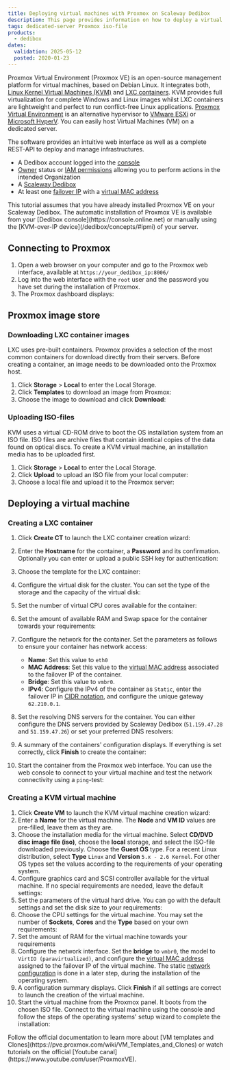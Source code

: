 ```yaml
---
title: Deploying virtual machines with Proxmox on Scaleway Dedibox
description: This page provides information on how to deploy a virtual machine with Proxmox on Scaleway Dedibox.
tags: dedicated-server Proxmox iso-file
products:
  - dedibox
dates:
  validation: 2025-05-12
  posted: 2020-01-23
---
```




Proxmox Virtual Environment (Proxmox VE) is an open-source management platform for virtual machines, based on Debian Linux. It integrates both, [Linux Kernel Virtual Machines (KVM)](https://www.linux-kvm.org/page/Main_Page) and [LXC containers](https://linuxcontainers.org/). KVM provides full virtualization for complete Windows and Linux images whilst LXC containers are lightweight and perfect to run conflict-free Linux applications. [Proxmox Virtual Environment](https://www.proxmox.com/en/) is an alternative hypervisor to [VMware ESXi](/tutorials/configure-virtual-machine-esxi/) or [Microsoft HyperV](/tutorials/configure-vm-hyperv/). You can easily host Virtual Machines (VM) on a dedicated server.

The software provides an intuitive web interface as well as a complete REST-API to deploy and manage infrastructures.

<Requirements />

- A Dedibox account logged into the [console](https://console.online.net)
- [Owner](/iam/concepts/#owner) status or [IAM permissions](/iam/concepts/#permission) allowing you to perform actions in the intended Organization
- A [Scaleway Dedibox](http://www.scaleway.com/en/dedibox)
- At least one [failover IP](/dedibox-ip-failover/concepts/#failover-ips) with a [virtual MAC address](/dedibox-ip-failover/concepts/#virtual-mac-address)

<Message type="note">
  This tutorial assumes that you have already installed Proxmox VE on your Scaleway Dedibox. The automatic installation of Proxmox VE is available from your [Dedibox console](https://console.online.net)
  or manually using the [KVM-over-IP device](/dedibox/concepts/#ipmi) of your server.
</Message>

## Connecting to Proxmox

1. Open a web browser on your computer and go to the Proxmox web interface, available at `https://your_dedibox_ip:8006/`
2. Log into the web interface with the `root` user and the password you have set during the installation of Proxmox.
3. The Proxmox dashboard displays:
    <Lightbox image={image} width="800" alt="" />

## Proxmox image store

### Downloading LXC container images

LXC uses pre-built containers. Proxmox provides a selection of the most common containers for download directly from their servers. Before creating a container, an image needs to be downloaded onto the Proxmox host.

1. Click **Storage** > **Local** to enter the Local Storage.
2. Click **Templates** to download an image from Proxmox:
    <Lightbox image={image2} width="800" alt="" />
3. Choose the image to download and click **Download**:
    <Lightbox image={image3} width="800" alt="" />

### Uploading ISO-files

KVM uses a virtual CD-ROM drive to boot the OS installation system from an ISO file.
ISO files are archive files that contain identical copies of the data found on optical discs. To create a KVM virtual machine, an installation media has to be uploaded first.

1. Click **Storage** > **Local** to enter the Local Storage.
2. Click **Upload** to upload an ISO file from your local computer:
    <Lightbox image={image4} width="600" alt="" />
3. Choose a local file and upload it to the Proxmox server:
    <Lightbox image={image5} width="250" alt="" />

## Deploying a virtual machine

### Creating a LXC container

1. Click **Create CT** to launch the LXC container creation wizard:
    <Lightbox image={image6} width="800" alt="" />
2. Enter the **Hostname** for the container, a **Password** and its confirmation. Optionally you can enter or upload a public SSH key for authentication:
    <Lightbox image={image7} width="500" alt="" />
3. Choose the template for the LXC container:
    <Lightbox image={image8} width="500" alt="" />
4. Configure the virtual disk for the cluster. You can set the type of the storage and the capacity of the virtual disk:
    <Lightbox image={image9} width="500" alt="" />
5. Set the number of virtual CPU cores available for the container:
    <Lightbox image={image10} width="500" alt="" />
6. Set the amount of available RAM and Swap space for the container towards your requirements:
    <Lightbox image={image11} width="500" alt="" />
7. Configure the network for the container. Set the parameters as follows to ensure your container has network access:
    - **Name**: Set this value to `eth0`
    - **MAC Address**: Set this value to the [virtual MAC address](/dedibox-ip-failover/concepts/#virtual-mac-address) associated to the failover IP of the container.
    - **Bridge**: Set this value to `vmbr0`.
    - **IPv4**: Configure the IPv4 of the container as `Static`, enter the failover IP in [CIDR notation](https://en.wikipedia.org/wiki/Classless_Inter-Domain_Routing#CIDR_notation), and configure the unique gateway `62.210.0.1`.

    <Lightbox image={image12} width="500" alt="" />
8. Set the resolving DNS servers for the container. You can either configure the DNS servers provided by Scaleway Dedibox (`51.159.47.28` and `51.159.47.26`) or set your preferred DNS resolvers:
    <Lightbox image={image13} width="500" alt="" />
9. A summary of the containers' configuration displays. If everything is set correctly, click **Finish** to create the container:
    <Lightbox image={image14} width="500" alt="" />
10. Start the container from the Proxmox web interface. You can use the web console to connect to your virtual machine and test the network connectivity using a `ping`-test:
    <Lightbox image={image15} width="800" alt="" />

### Creating a KVM virtual machine

1. Click **Create VM** to launch the KVM virtual machine creation wizard:
    <Lightbox image={image16} width="800" alt="" />
2. Enter a **Name** for the virtual machine. The **Node** and **VM ID** values are pre-filled, leave them as they are.
    <Lightbox image={image17} width="500" alt="" />
3. Choose the installation media for the virtual machine. Select **CD/DVD disc image file (iso)**, choose the **local** storage, and select the ISO-file downloaded previously. Choose the **Guest OS** type. For a recent Linux distribution, select **Type** `Linux` and **Version** `5.x - 2.6 Kernel`. For other OS types set the values according to the requirements of your operating system.
    <Lightbox image={image18} width="500" alt="" />
4. Configure graphics card and SCSI controller available for the virtual machine. If no special requirements are needed, leave the default settings:
    <Lightbox image={image19} width="500" alt="" />
5. Set the parameters of the virtual hard drive. You can go with the default settings and set the disk size to your requirements:
    <Lightbox image={image20} width="500" alt="" />
6. Choose the CPU settings for the virtual machine. You may set the number of **Sockets**, **Cores** and the **Type** based on your own requirements:
    <Lightbox image={image21} width="500" alt="" />
7. Set the amount of RAM for the virtual machine towards your requirements
8. Configure the network interface. Set the **bridge** to `vmbr0`, the model to `VirtIO (paravirtualized)`, and configure the [virtual MAC address](/dedibox-ip-failover/concepts/#virtual-mac-address) assigned to the failover IP of the virtual machine. The static [network configuration](/elastic-metal/how-to/configure-flexible-ip/) is done in a later step, during the installation of the operating system.  <Lightbox image={image22} width="500" alt="" />
9. A configuration summary displays. Click **Finish** if all settings are correct to launch the creation of the virtual machine.
    <Lightbox image={image23} width="500" alt="" />
10. Start the virtual machine from the Proxmox panel. It boots from the chosen ISO file. Connect to the virtual machine using the console and follow the steps of the operating systems' setup wizard to complete the installation:
    <Lightbox image={image24} width="800" alt="" />

<Message type="tip">
  Follow the official documentation to learn more about [VM templates and Clones](https://pve.proxmox.com/wiki/VM_Templates_and_Clones) or watch tutorials on the official [Youtube canal](https://www.youtube.com/user/ProxmoxVE).
</Message>

<ClickableBanner
  productLogo="generic"
  title="Ensure high availability with failover setup for Proxmox on Scaleway."
  url="https://account.scaleway.com/register"
  label="Create your account"
/>